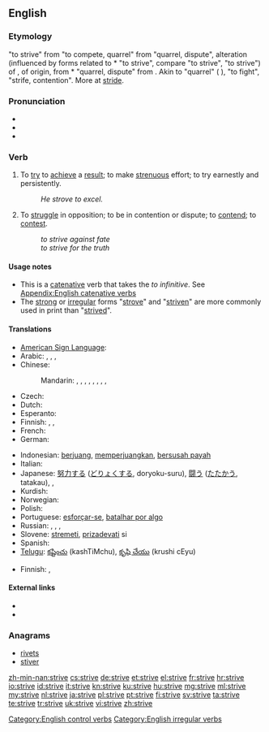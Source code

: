 ==English==

===Etymology===
{{etyl|enm}} {{term|striven|striven||lang=enm}} "to strive" from {{etyl|fro}} {{term|estriver|estriver||lang=fro}} "to compete, quarrel" from {{fro}} {{term|estrif|estrif||lang=fro}} "quarrel, dispute", alteration (influenced by {{etyl|gem}} forms related to {{etyl|frk}} *{{term||strīban||lang=frk}} "to strive", compare {{etyl|dum|-}} {{term|strijven|strijven||lang=dum}} "to strive", {{etyl|de|-}} {{term|streben|streben||lang=de}} "to strive") of {{fro}} {{term|estrit|estrit||lang=fro}}, of {{etyl|gem}} origin, from {{etyl|frk}} *{{term||strīd||lang=frk}} "quarrel, dispute" from {{proto|Germanic|strīdō|combat, strife|lang=en}}. Akin to {{etyl|goh|-}} {{term|strit|strīt||lang=goh}} "quarrel" ({{de}} {{term|Streit|Streit||lang=de}}), {{goh}} {{term|stritan|strītan||lang=goh}} "to fight", {{etyl|non|-}} {{term|strið|strīð||lang=non}} "strife, contention". More at [[stride]].

===Pronunciation===
* {{IPA|/ˈstɻaɪv/}}
* {{audio|En-us-strive.ogg|Audio (US)}}
* {{rhymes|aɪv}}

===Verb===
{{en-verb|strives|striving|'''[[strove]]''' or '''[[strived]]'''|'''[[striven]]''' or '''[[strived]]'''}}

# To [[try]] to [[achieve]] a [[result]]; to make [[strenuous]] effort; to try earnestly and persistently.
#: ''He strove to excel.''
# To [[struggle]] in opposition; to be in contention or dispute; to [[contend]]; to [[contest]].
#: ''to strive against fate''
#: ''to strive for the truth''

====Usage notes====
* This is a [[catenative]] verb that takes the ''to infinitive''. See [[Appendix:English catenative verbs]]
* The [[strong]] or [[irregular]] forms "[[strove]]" and "[[striven]]" are more commonly used in print than "[[strived]]".

====Translations====
{{trans-top|to try to achieve}}
* [[American Sign Language]]: {{tø|ase|S@NearInsideChesthigh-PalmAcross-S@NearInsideChesthigh-PalmAcross S@InsideChesthigh-PalmDown-S@InsideChesthigh-PalmDown}}
* Arabic: {{t|ar|كافح|tr=kāfaHa}},  {{t|ar|اجتهد|tr=iHtahada}},  {{t|ar|ناضل|tr=nāDala}}, {{t-|ar|حرص|tr=HáraSa}}
* Chinese:
*: Mandarin: {{t-|cmn|努力|tr=nǔlì|sc=Hani}},  {{t|cmn|奮鬥|sc=Hani}},  {{t|cmn|奋斗|tr=fèndòu|sc=Hani}},  {{t|cmn|殫力|sc=Hani}},  {{t|cmn|殚力|tr=dānlì|sc=Hani}},  {{t|cmn|力圖|sc=Hani}},  {{t|cmn|力图|tr=lìtú|sc=Hani}},  {{t-|cmn|掙|sc=Hani}},  {{t-|cmn|挣|tr=zhèng|sc=Hani}}
* Czech: {{t-|cs|usilovat}}
* Dutch: {{t+|nl|streven}}
* Esperanto: {{t+|eo|strebi|xs=Esperanto}}
* Finnish: {{t+|fi|pyrkiä}}, {{t-|fi|ponnistella}}, {{t+|fi|yrittää}}
* French: {{t-|fr|s'efforcer}}
* German: {{t+|de|streben}}
{{trans-mid}}
* Indonesian: [[juang|berjuang]], [[juang|memperjuangkan]], [[susah payah|bersusah payah]]
* Italian: {{t-|it|sforzarsi}}
* Japanese: [[努力]]する ([[どりょく]]する, doryoku-suru), [[闘う]] ([[たたかう]], tatakau),  {{t|ja|努める|tr=つとめる, tsutomeru}}, {{t+|ja|奮闘|alt=奮闘する|tr=ふんとうする, funtō-suru}}
* Kurdish: {{ku-Arab|[[تێکۆشان]]}}
* Norwegian: {{t-|no|streve}}
* Polish: {{t+|pl|starać się}}
* Portuguese: [[esforçar-se]], [[batalhar por algo]]
* Russian: {{t+|ru|стремиться|tr=stremít'sja}},  {{t+|ru|стараться|tr=starát'sja}},  {{t+|ru|бороться|tr=borót'sja}},  {{t|ru|прилагать усилия|tr=prilagát' usílija}}
* Slovene: [[stremeti]], [[prizadevati]] si
* Spanish: {{t|es|esforzarse}}
* [[Telugu]]: [[కష్టించు]] (kashTiMchu), [[కృషి చేయు]] (krushi cEyu)
{{trans-bottom}}

{{trans-top|to struggle in opposition}}
* Finnish: {{t|fi|taistella}}, {{t|fi|kamppailla}}
{{trans-mid}}
{{trans-bottom}}

====External links====
* {{R:Webster 1913}}
* {{R:Century 1911}}

===Anagrams===
* [[rivets#English|rivets]]
* [[stiver#English|stiver]]

[[Category:English control verbs]]
[[Category:English irregular verbs]]

[[zh-min-nan:strive]]
[[cs:strive]]
[[de:strive]]
[[et:strive]]
[[el:strive]]
[[fr:strive]]
[[hr:strive]]
[[io:strive]]
[[id:strive]]
[[it:strive]]
[[kn:strive]]
[[ku:strive]]
[[hu:strive]]
[[mg:strive]]
[[ml:strive]]
[[my:strive]]
[[nl:strive]]
[[ja:strive]]
[[pl:strive]]
[[pt:strive]]
[[fi:strive]]
[[sv:strive]]
[[ta:strive]]
[[te:strive]]
[[tr:strive]]
[[uk:strive]]
[[vi:strive]]
[[zh:strive]]